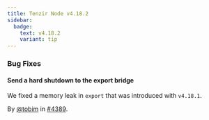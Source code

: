 ```yaml
---
title: Tenzir Node v4.18.2
sidebar:
  badge:
    text: v4.18.2
    variant: tip
---
```


### Bug Fixes

#### Send a hard shutdown to the export bridge

We fixed a memory leak in `export` that was introduced with `v4.18.1`.

By [@tobim](https://github.com/tobim) in [#4389](https://github.com/tenzir/tenzir/pull/4389).
